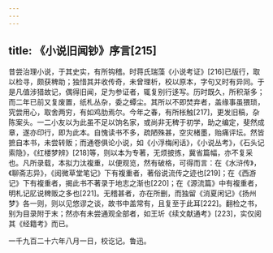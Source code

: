 ```yaml
---
---
---
```

title: 《小说旧闻钞》序言[215]
---




昔尝治理小说，于其史实，有所钩稽。时蒋氏瑞藻《小说考证》[216]已版行，取以检寻，颇获稗助；独惜其并收传奇，未曾理析，校以原本，字句又时有异同。于是凡值涉猎故记，偶得旧闻，足为参证者，辄复别行迻写。历时既久，所积渐多；而二年已前又复废置，纸札丛杂，委之蟫尘。其所以不即焚弃者，盖缘事虽猥琐，究尝用心，取舍两穷，有如鸡肋焉尔。今年之春，有所枨触[217]，更发旧稿，杂陈案头。一二小友以为此虽不足以饷名家，或尚非无稗于初学，助之编定，斐然成章，遂亦印行，即为此本。自愧读书不多，疏陋殊甚，空灾楮墨，贻痛评坛。然皆摭自本书，未尝转贩；而通卷俱论小说，如《小浮梅闲话》，《小说丛考》，《石头记索隐》，《红楼梦辨》[218]等，则以本为专著，无烦披拣，冀省篇幅，亦不复采也。凡所录载，本拟力汰複重，以便观览，然有破格，可得而言：在《水浒传》，《聊斋志异》，《阅微草堂笔记》下有複重者，著俗说流传之迹也[219]；在《西游记》下有複重者，揭此书不著录于地志之渐也[220]；在《源流篇》中有複重者，明札记肊说稗贩之多也[221]。无稽甚者，亦在所删，而独留《消夏闲记》《扬州梦》各一则，则以见悠谬之谈，故书中盖常有，且复至于此耳[222]。翻检之书，别为目录附于末；然亦有未尝通观全部者，如王圻《续文献通考》[223]，实仅阅其《经籍考》而已。

一千九百二十六年八月一日，校讫记。鲁迅。